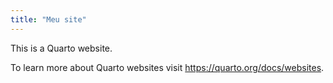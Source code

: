 ```yaml
---
title: "Meu site"
---
```


This is a Quarto website.

To learn more about Quarto websites visit <https://quarto.org/docs/websites>.
